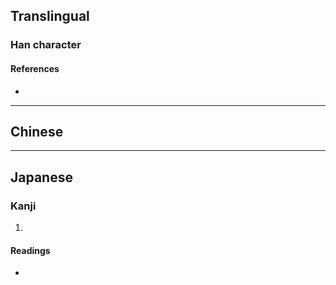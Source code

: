 {{character info}}
==Translingual==

===Han character===
{{Han char|rn=76|rad=欠|as=12|sn=16|four=|canj=FFNO,XFFNO|ids=⿰焱欠}}

====References====
* {{Han ref|kx=0572.160|dkj=16202|dj=0960.150|hdz=32151.120|uh=6B58|ud=27480}}

----

==Chinese==
{{zh-see|欻|v}}

----

==Japanese==

===Kanji===
{{ja-kanji|grade=|rs=欠12}}

# {{rfdef|ja|sort=欠12}}

====Readings====
* {{ja-readings|on=[[くつ]] (kutsu), [[くち]] (kuchi)|kun=}}